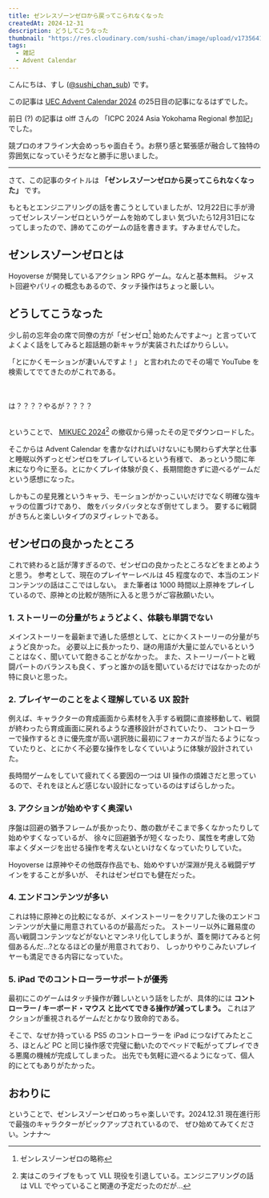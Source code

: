 ```yaml
---
title: ゼンレスゾーンゼロから戻ってこられなくなった
createdAt: 2024-12-31
description: どうしてこうなった
thumbnail: "https://res.cloudinary.com/sushi-chan/image/upload/v1735641535/zzz-good-game/Zenless_Zone_Zero_Screenshot_2024.12.23_-_19.50.37.28_gtkzsp.png"
tags:
  - 雑記
  - Advent Calendar
---
```


こんにちは、すし ([@sushi_chan_sub](https://x.com/sushi_chan_sub)) です。

この記事は [UEC Advent Calendar 2024](https://adventar.org/calendars/10127) の25日目の記事になるはずでした。

前日 (?) の記事は olff さんの 「ICPC 2024 Asia Yokohama Regional 参加記」 でした。

競プロのオフライン大会めっちゃ面白そう。お祭り感と緊張感が融合して独特の雰囲気になっていそうだなと勝手に思いました。

<UrlCard url="https://note.com/olff/n/ne0d4900fb791" />

---

さて、この記事のタイトルは **「ゼンレスゾーンゼロから戻ってこられなくなった」** です。

もともとエンジニアリングの話を書こうとしていましたが、12月22日に手が滑ってゼンレスゾーンゼロというゲームを始めてしまい
気づいたら12月31日になってしまったので、諦めてこのゲームの話を書きます。すみませんでした。

## ゼンレスゾーンゼロとは

Hoyoverse が開発しているアクション RPG ゲーム。なんと基本無料。
ジャスト回避やパリィの概念もあるので、タッチ操作はちょっと厳しい。

<UrlCard url="https://zenless.hoyoverse.com/ja-jp" />

## どうしてこうなった

少し前の忘年会の席で同僚の方が「ゼンゼロ[^1] 始めたんですよ〜」と言っていてよくよく話をしてみると超話題の新キャラが実装されたばかりらしい。

[^1]: ゼンレスゾーンゼロの略称

「とにかくモーションが凄いんですよ！」 と言われたのでその場で YouTube を検索してでてきたのがこれである。

<PlayerCard url="https://youtu.be/QIkDhq_8XSI" caption="エージェント戦闘情報：星見雅" />


<br />
<br />
<span class="text-5xl font-bold text-center">は？？？？やるが？？？？</span>
<br />
<br />

ということで、 [MIKUEC 2024](https://mikuec.com/2024/)[^2] の撤収から帰ったその足でダウンロードした。

そこからは Advent Calendar を書かなければいけないにも関わらず大学と仕事と睡眠以外ずっとゼンゼロをプレイしているという有様で、
あっという間に年末になり今に至る。とにかくプレイ体験が良く、長期間飽きずに遊べるゲームだという感想になった。

しかもこの星見雅というキャラ、モーションがかっこいいだけでなく明確な強キャラの位置づけであり、
敵をバッタバッタとなぎ倒せてしまう。 <Spoiler>要するに戦闘がきちんと楽しいタイプのヌヴィレットである。</Spoiler>


[^2]: 実はこのライブをもって VLL 現役を引退している。エンジニアリングの話は VLL でやっていること関連の予定だったのだが...

## ゼンゼロの良かったところ


これで終わると話が薄すぎるので、ゼンゼロの良かったところなどをまとめようと思う。
参考として、現在のプレイヤーレベルは 45 程度なので、本当のエンドコンテンツの話はここではしない。
また筆者は 1000 時間以上原神をプレイしているので、原神との比較が随所に入ると思うがご容赦願いたい。

### 1. ストーリーの分量がちょうどよく、体験も単調でない

メインストーリーを最新まで通した感想として、とにかくストーリーの分量がちょうど良かった。
必要以上に長かったり、謎の用語が大量に並んでいるということはなく、聞いていて飽きることがなかった。
また、ストーリーパートと戦闘パートのバランスも良く、ずっと誰かの話を聞いているだけではなかったのが特に良いと思った。

### 2. プレイヤーのことをよく理解している UX 設計

例えば、キャラクターの育成画面から素材を入手する戦闘に直接移動して、戦闘が終わったら育成画面に戻れるような遷移設計がされていたり、
コントローラーで操作するときに優先度が高い選択肢に最初にフォーカスが当たるようになっていたりと、とにかく不必要な操作をしなくていいように体験が設計されていた。

長時間ゲームをしていて疲れてくる要因の一つは UI 操作の煩雑さだと思っているので、それをほとんど感じない設計になっているのはすばらしかった。

### 3. アクションが始めやすく奥深い

序盤は回避の猶予フレームが長かったり、敵の数がそこまで多くなかったりして始めやすくなっているが、
徐々に回避猶予が短くなったり、属性を考慮して効率よくダメージを出せる操作を考えないといけなくなっていたりしていた。

Hoyoverse は原神やその他既存作品でも、始めやすいが深淵が見える戦闘デザインをすることが多いが、
それはゼンゼロでも健在だった。

### 4. エンドコンテンツが多い

これは特に原神との比較になるが、メインストーリーをクリアした後のエンドコンテンツが大量に用意されているのが最高だった。
ストーリー以外に難易度の高い戦闘コンテンツなどがないとマンネリ化してしまうが、蓋を開けてみると何個あるんだ...?となるほどの量が用意されており、
しっかりやりこみたいプレイヤーも満足できる内容になっていた。

### 5. iPad でのコントローラーサポートが優秀

最初にこのゲームはタッチ操作が難しいという話をしたが、具体的には **コントローラー / キーボード・マウス と比べてできる操作が減ってしまう。**
これはアクションが重視されるゲームだとかなり致命的である。

そこで、なぜか持っている PS5 のコントローラーを iPad につなげてみたところ、ほとんど PC と同じ操作感で完璧に動いたのでベッドで転がってプレイできる悪魔の機械が完成してしまった。
出先でも気軽に遊べるようになって、個人的にとてもありがたかった。

## おわりに

ということで、ゼンレスゾーンゼロめっちゃ楽しいです。2024.12.31 現在進行形で最強のキャラクターがピックアップされているので、
ぜひ始めてみてください。ンナナ〜
